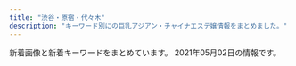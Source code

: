 ```yaml
---
title: "渋谷・原宿・代々木"
description: "キーワード別にの巨乳アジアン・チャイナエステ嬢情報をまとめました。"
---
```


新着画像と新着キーワードをまとめています。
2021年05月02日の情報です。

<DmmAffiliateIns />
<KeywordTable
  shops={
    [
    {
        "station": "JR\u6e0b\u8c37\u99c5\u30cf\u30c1\u516c\u53e3",
        "keywords": {
            "85": 3,
            "86": 2,
            "C": 3,
            "D": 3,
            "87": 1
        },
        "url": "http://www.sarara-es.xyz",
        "img_links": [
            "http://www.sarara-es.xyz/images/shop/shop03.jpg",
            "http://www.sarara-es.xyz/images/r2.jpg",
            "http://www.sarara-es.xyz/images/top.png",
            "http://www.sarara-es.xyz/files/005.jpg",
            "http://www.sarara-es.xyz/images/end.png",
            "http://www.sarara-es.xyz/files/001.jpg",
            "http://www.sarara-es.xyz/images/bj2.jpg",
            "http://www.sarara-es.xyz/images/r1.jpg",
            "http://www.sarara-es.xyz/images/pick.png",
            "http://www.sarara-es.xyz/images/news.png",
            "http://www.sarara-es.xyz/images/r4.jpg",
            "http://www.sarara-es.xyz/images/face.png",
            "http://www.sarara-es.xyz/files/003.jpg",
            "http://www.sarara-es.xyz/images/shop/shop01.jpg",
            "http://www.sarara-es.xyz/images/shop/shop04.jpg",
            "http://www.sarara-es.xyz/files/002.jpg",
            "http://www.sarara-es.xyz/files/006.jpg",
            "http://www.sarara-es.xyz/files/004.jpg",
            "http://www.sarara-es.xyz/images/s_link.png",
            "http://www.sarara-es.xyz/images/r5.jpg",
            "http://www.sarara-es.xyz/images/shop/shop02.jpg",
            "http://www.sarara-es.xyz/images/s_staff.png"
        ],
        "name": "Honey"
    },
    {
        "station": "JR\u6e0b\u8c37\u99c5\u30cf\u30c1\u516c\u53e3",
        "img_links": [
            "http://www.ogon.work/staff/ai2.jpg",
            "http://www.ogon.work/staff/ai1.jpg",
            "http://www.ogon.work/staff/yuki1.jpg",
            "http://www.ogon.work/staff/aya3.jpg",
            "http://www.ogon.work/staff/yuki2.jpg",
            "http://www.ogon.work/staff/ayumi1.jpg",
            "http://www.ogon.work/staff/ayumi3.jpg",
            "http://www.ogon.work/img/bana03.jpg",
            "http://www.ogon.work/staff/aya1.jpg",
            "http://www.ogon.work/img/s/s_qa.png",
            "http://www.ogon.work/staff/momo1.jpg",
            "http://www.ogon.work/img/interior.jpg",
            "http://www.ogon.work/staff/hana1.jpg",
            "http://www.ogon.work/staff/ai3.jpg",
            "http://www.ogon.work/staff/ayumi2.jpg",
            "http://www.ogon.work/img/icon/new.jpg",
            "http://www.ogon.work/img/contentsbottom.png",
            "http://www.ogon.work/staff/aya2.jpg",
            "http://www.ogon.work/img/bana02.jpg"
        ],
        "url": "http://www.ogon.work/",
        "keywords": {
            "E": 7,
            "D": 16,
            "87": 13,
            "86": 14,
            "84": 58,
            "C": 60
        },
        "name": "\u9ec4\u91d1\u6d77\u5cb8"
    },
    {
        "keywords": {
            "85": 4,
            "C": 19,
            "87": 8,
            "D": 24,
            "86": 12,
            "83": 4
        },
        "img_links": [
            "http://kokoronosato.tyo.cm/photos/sites/15/2019/07/2019072809470568.jpg",
            "http://kokoronosato.tyo.cm/link/e0016.jpg",
            "http://kokoronosato.tyo.cm/images/themes/pink/s_pickup.png",
            "http://kokoronosato.tyo.cm/link/8831.jpg",
            "http://kokoronosato.tyo.cm/photos/sites/15/2020/08/2020082203135850.jpg",
            "http://kokoronosato.tyo.cm/images/room2.jpg",
            "http://kokoronosato.tyo.cm/images/room1.jpg",
            "http://kokoronosato.tyo.cm/images/room3.jpg",
            "http://kokoronosato.tyo.cm/photos/sites/15/2020/08/2020082205444661.jpg",
            "http://kokoronosato.tyo.cm/link/massage-de_88_31.jpg",
            "http://menlog.net/link/menlog8831.jpg",
            "http://kokoronosato.tyo.cm/images/themes/pink/r3.jpg",
            "http://kokoronosato.tyo.cm/images/themes/pink/s_newface.png",
            "http://kokoronosato.tyo.cm/images/themes/pink/line.png",
            "http://kokoronosato.tyo.cm/link/88x31b.jpg",
            "http://kokoronosato.tyo.cm/images/room4.jpg",
            "http://kokoronosato.tyo.cm/images/themes/pink/s_staff.png",
            "http://kokoronosato.tyo.cm/photos/sites/15/2020/08/2020082203150030.jpg",
            "http://kokoronosato.tyo.cm/photos/sites/15/2020/08/2020082205443766.jpg",
            "http://kokoronosato.tyo.cm/images/themes/pink/s_link.png",
            "http://kokoronosato.tyo.cm/images/themes/pink/no1.png",
            "http://kokoronosato.tyo.cm/photos/sites/15/2019/07/2019072809450776.jpg",
            "http://kokoronosato.tyo.cm/images/themes/pink/mobile.jpg",
            "http://kokoronosato.tyo.cm/photos/sites/15/2020/08/2020082205444313.jpg",
            "http://kokoronosato.tyo.cm/photos/sites/15/2019/07/2019072809445954.jpg",
            "http://kokoronosato.tyo.cm/link/walker88.jpg",
            "http://kokoronosato.tyo.cm/photos/sites/15/2019/07/2019072809465934.jpg",
            "http://kokoronosato.tyo.cm/images/themes/pink/no2.png",
            "http://kokoronosato.tyo.cm/images/themes/pink/s_ranking.png",
            "http://kokoronosato.tyo.cm/link/esthelove88-31.jpg",
            "http://kokoronosato.tyo.cm/images/themes/pink/s_news.png"
        ],
        "station": "JR\u6e0b\u8c37\u99c5\u6771\u53e3",
        "url": "http://kokoronosato.tyo.cm/",
        "name": "\u68ee\u306e\u9999"
    },
    {
        "name": "\u30b9\u30ef\u30f3",
        "img_links": [
            "http://www.e-god.work/img/zb.jpg",
            "http://www.e-god.work/images/sys2.jpg",
            "http://www.e-god.work/images/staff_t.jpg",
            "http://www.e-god.work/images/interior_t.jpg",
            "http://www.e-god.work/images/1.jpg",
            "http://www.e-god.work/img/yuki1.jpg",
            "http://www.e-god.work/images/head.jpg",
            "http://www.e-god.work/images/int2.jpg",
            "http://www.e-god.work/img/koko2.jpg",
            "http://www.e-god.work/images/info.jpg",
            "http://www.e-god.work/images/mobile.jpg",
            "http://www.e-god.work/images/sys1.jpg",
            "http://www.e-god.work/images/4.jpg",
            "http://www.e-god.work/img/koko1.jpg",
            "http://www.e-god.work/images/ais.jpg",
            "http://www.e-god.work/images/2.jpg",
            "http://www.e-god.work/img/eri1.jpg",
            "http://www.e-god.work/images/news.jpg",
            "http://www.e-god.work/images/tel.jpg",
            "http://www.e-god.work/images/line.png",
            "http://www.e-god.work/images/int1.jpg"
        ],
        "keywords": {},
        "url": "http://www.e-god.work/",
        "station": "JR\u6e0b\u8c37\u99c5\u30cf\u30c1\u516c\u53e3"
    },
    {
        "name": "Angel",
        "keywords": {
            "87": 6,
            "D": 8,
            "C": 2,
            "86": 6,
            "E": 4,
            "88": 2
        },
        "img_links": [
            "http://angel.est.cm/img/footer.png",
            "http://angel.est.cm/photos/sites/23/2016/08/staff2.jpg",
            "http://angel.est.cm/photos/sites/23/2019/05/2019051010094797.jpg",
            "http://angel.est.cm/photos/sites/23/2019/11/2019110102361631.jpg",
            "http://angel.est.cm/img/top.png",
            "http://angel.est.cm/photos/sites/23/2019/05/2019051010094759.jpg",
            "http://angel.est.cm/photos/sites/23/2019/05/2019051010094757.jpg",
            "http://angel.est.cm/photos/sites/23/2019/05/2019051010094748.jpg",
            "http://angel.est.cm/photos/sites/23/2018/10/2018100318475591.jpg",
            "http://angel.est.cm/img/r4.jpg",
            "http://angel.est.cm/img/r3.jpg",
            "http://angel.est.cm/img/r1.jpg",
            "http://angel.est.cm/img/r2.jpg"
        ],
        "url": "http://angel.est.cm/",
        "station": "JR\u6e0b\u8c37\u99c5\u5bae\u76ca\u5742\u53e3"
    },
    {
        "station": "JR\u4ee3\u3005\u6728\u99c5",
        "url": "http://www.kaede-es.club/",
        "img_links": [
            "http://www.kaede-es.club/images/staff/2/momo.jpg",
            "http://www.kaede-es.club/images/index-tiba_10.jpg",
            "http://www.kaede-es.club/images/staff/4/yuyu2.jpg",
            "http://www.kaede-es.club/images/nav/nav-staff.jpg",
            "http://www.kaede-es.club/images/t-off-ico.jpg",
            "http://www.kaede-es.club/images/shop/DSC_0998-199x300.jpg",
            "http://www.kaede-es.club/images/staff/2/riri.jpg",
            "http://www.kaede-es.club/images/staff/neinei2.jpg",
            "http://www.kaede-es.club/images/staff/miki.jpg",
            "http://www.kaede-es.club/images/shop/DSC_0086-300x199.jpg",
            "http://www.kaede-es.club/images/staff/2/hana.jpg",
            "http://www.kaede-es.club/images/index-tiba_02.jpg",
            "http://www.kaede-es.club/images/staff/4/sati.jpg",
            "http://www.kaede-es.club/images/index-tiba_13.jpg",
            "http://www.kaede-es.club/images/index-tiba_09.jpg",
            "http://www.kaede-es.club/images/nav/nav-job.jpg",
            "http://www.kaede-es.club/images/shop/DSC_0087-221x300.jpg",
            "http://www.kaede-es.club/css/2.jpeg",
            "http://www.kaede-es.club/psd/off32.jpg",
            "http://www.kaede-es.club/images/staff/6.jpg",
            "http://www.kaede-es.club/images/staff/mimi.jpg",
            "http://www.kaede-es.club/psd/off2-1.jpg",
            "http://www.kaede-es.club/images/nav/nav-sys.jpg",
            "http://www.kaede-es.club/images/index-tiba_04.jpg",
            "http://www.kaede-es.club/images/staff/2/7.jpg"
        ],
        "name": "\u6953",
        "keywords": {}
    },
    {
        "name": "\u30a2\u30a4\u30b7\u30f3",
        "station": "JR\u6e0b\u8c37\u99c5",
        "url": "http://www.aixin.co.jp/",
        "img_links": [
            "http://www.aixin.co.jp/images/staff/koko/koko.png",
            "http://www.aixin.co.jp/images/costume/6.png",
            "http://www.aixin.co.jp/images/staff/haruka2/haruka2.png",
            "http://www.aixin.co.jp/images/staff/mika2/2.png",
            "http://www.aixin.co.jp/images/staff/miki/miki.jpg",
            "http://www.aixin.co.jp/images/staff/sara/1.jpg",
            "http://www.aixin.co.jp/images/staff/miya/1.jpg",
            "http://www.aixin.co.jp/images/costume/7.png",
            "http://www.aixin.co.jp/images/costume/4.png",
            "http://www.aixin.co.jp/images/staff/ayaka/ayaka.jpg",
            "http://www.aixin.co.jp/images/staff/mika2/mika2.png",
            "http://www.aixin.co.jp/images/staff/eri/eri.png",
            "http://www.aixin.co.jp/images/staff/miya/miya.jpg",
            "http://www.aixin.co.jp/images/staff/ruri2/ruri2.png",
            "http://www.aixin.co.jp/images/staff/aki/aki.png",
            "http://www.aixin.co.jp/images/staff/yui2/yui2.png",
            "http://www.aixin.co.jp/images/costume/3.png",
            "http://www.aixin.co.jp/images/staff/yuzu/yuzu.jpg",
            "http://www.aixin.co.jp/images/costume/2.png",
            "http://www.aixin.co.jp/images/staff/rara/rara.png",
            "http://www.aixin.co.jp/images/wanted/wanted.png",
            "http://www.aixin.co.jp/images/staff/chiemi/1.jpg",
            "http://www.aixin.co.jp/images/staff/akane/akane.png",
            "http://www.aixin.co.jp/images/price/tokusen.jpg",
            "http://www.aixin.co.jp/images/price/aroma.jpg",
            "http://www.aixin.co.jp/images/staff/miki/2.jpg",
            "http://www.aixin.co.jp/images/staff/ruru2/2.jpg",
            "http://www.aixin.co.jp/images/staff/sara/sara.jpg",
            "http://www.aixin.co.jp/images/top/top.jpg",
            "http://www.aixin.co.jp/images/staff/ruru2/ruru2.jpg",
            "http://www.aixin.co.jp/images/top_pic/top2.jpg",
            "http://www.aixin.co.jp/images/price/long.jpg",
            "http://www.aixin.co.jp/images/staff/mika2/1.png",
            "http://www.aixin.co.jp/images/costume/1.png",
            "http://www.aixin.co.jp/images/staff/mirai/mirai.png",
            "http://www.aixin.co.jp/images/staff/mimi2/mimi2.png",
            "http://www.aixin.co.jp/images/staff/ran/ran.png",
            "http://www.aixin.co.jp/images/staff/ayaka/1.jpg",
            "http://www.aixin.co.jp/images/staff/chiemi/chiemi.jpg",
            "http://www.aixin.co.jp/images/map/google.png",
            "http://www.aixin.co.jp/images/staff/miharu/miharu.png",
            "http://www.aixin.co.jp/images/price/hirou.jpg"
        ],
        "keywords": {}
    },
    {
        "name": "\u6ce1\u6ce1\u30d5\u30a7\u30a2\u30ea\u30fc",
        "img_links": [
            "http://awaawa-fairy.work/sp/img/mv.jpg",
            "http://awaawa-fairy.work/sp/img/tit.jpg",
            "http://awaawa-fairy.work/sp/img/p-27.png",
            "http://awaawa-fairy.work/img/sta27.png",
            "http://awaawa-fairy.work/sp/img/sta22.png",
            "http://awaawa-fairy.work/img/st27.png",
            "http://awaawa-fairy.work/img/st29.png",
            "http://awaawa-fairy.work/img/st28.png",
            "http://awaawa-fairy.work/img/head.png",
            "http://awaawa-fairy.work/img/nos.png",
            "http://awaawa-fairy.work/img/sta18.png",
            "http://awaawa-fairy.work/img/sta26.png",
            "http://awaawa-fairy.work/sp/img/t-a.jpg",
            "http://awaawa-fairy.work/img/sta29.png",
            "http://awaawa-fairy.work/sp/img/pic.jpg",
            "http://awaawa-fairy.work/sp/img/sta17.png",
            "http://awaawa-fairy.work/img/st26.png",
            "http://awaawa-fairy.work/sp/img/botton.jpg",
            "http://awaawa-fairy.work/sp/img/sta26.png",
            "http://awaawa-fairy.work/img/sta15.png",
            "http://awaawa-fairy.work/img/sta28.png",
            "http://awaawa-fairy.work/sp/img/t-o.jpg",
            "http://awaawa-fairy.work/img/bottom.png",
            "http://awaawa-fairy.work/sp/img/line.jpg",
            "http://awaawa-fairy.work/img/st4.png",
            "http://awaawa-fairy.work/sp/img/sta27.png",
            "http://awaawa-fairy.work/sp/img/t-r.jpg",
            "http://awaawa-fairy.work/img/st22.png",
            "http://awaawa-fairy.work/img/st18.png",
            "http://awaawa-fairy.work/img/sta17.png",
            "http://awaawa-fairy.work/sp/img/p-26.png",
            "http://awaawa-fairy.work/sp/img/p-15.png",
            "http://awaawa-fairy.work/sp/img/time.jpg",
            "http://awaawa-fairy.work/sp/img/tel.jpg",
            "http://awaawa-fairy.work/img/st15.png",
            "http://awaawa-fairy.work/sp/img/pc.jpg",
            "http://awaawa-fairy.work/sp/img/p-29.png",
            "http://awaawa-fairy.work/sp/img/sta15.png",
            "http://awaawa-fairy.work/sp/img/sta18.png",
            "http://awaawa-fairy.work/sp/img/sta29.png",
            "http://awaawa-fairy.work/sp/img/t-s.jpg",
            "http://awaawa-fairy.work/sp/img/sta28.png",
            "http://awaawa-fairy.work/img/st018.png",
            "http://awaawa-fairy.work/sp/img/add.jpg",
            "http://awaawa-fairy.work/sp/img/t-t.jpg",
            "http://awaawa-fairy.work/img/st017.png",
            "http://awaawa-fairy.work/sp/img/sys.jpg",
            "http://awaawa-fairy.work/sp/img/info.jpg",
            "http://awaawa-fairy.work/img/sta22.png",
            "http://awaawa-fairy.work/img/mo.png",
            "http://awaawa-fairy.work/img/st17.png"
        ],
        "keywords": {
            "86": 3,
            "D": 4,
            "C": 17,
            "F": 1,
            "85": 4,
            "E": 2,
            "87": 5,
            "88": 5
        },
        "url": "http://awaawa-fairy.work/",
        "station": "JR\u6e0b\u8c37\u99c5\u897f\u53e3"
    }
]
}
/>
<DmmAffiliateScript />
